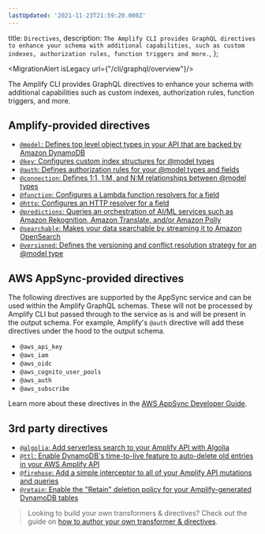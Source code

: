```yaml
---
lastUpdated: '2021-11-23T21:59:20.000Z'
---
```

  title: `Directives`,
  description: `The Amplify CLI provides GraphQL directives to enhance your schema with additional capabilities, such as custom indexes, authorization rules, function triggers and more.`,
};

<MigrationAlert isLegacy url={"/cli/graphql/overview"}/>

The Amplify CLI provides GraphQL directives to enhance your schema with additional capabilities such as custom indexes, authorization rules, function triggers, and more.

## Amplify-provided directives

- [`@model`: Defines top level object types in your API that are backed by Amazon DynamoDB](/cli/graphql-transformer/model)
- [`@key`: Configures custom index structures for @model types](/cli/graphql-transformer/key)
- [`@auth`: Defines authorization rules for your @model types and fields](/cli/graphql-transformer/auth)
- [`@connection`: Defines 1:1, 1:M, and N:M relationships between @model types](/cli/graphql-transformer/connection)
- [`@function`: Configures a Lambda function resolvers for a field](/cli/graphql-transformer/function)
- [`@http`: Configures an HTTP resolver for a field](/cli/graphql-transformer/http)
- [`@predictions`: Queries an orchestration of AI/ML services such as Amazon Rekognition, Amazon Translate, and/or Amazon Polly](/cli/graphql-transformer/predictions)
- [`@searchable`: Makes your data searchable by streaming it to Amazon OpenSearch](/cli/graphql-transformer/searchable)
- [`@versioned`: Defines the versioning and conflict resolution strategy for an @model type](/cli/graphql-transformer/versioned)

## AWS AppSync-provided directives

The following directives are supported by the AppSync service and can be used within the Amplify GraphQL schemas. These will not be processed by Amplify CLI but passed through to the service as is and will be present in the output schema. For example, Amplify's `@auth` directive will add these directives under the hood to the output schema.

- `@aws_api_key`
- `@aws_iam`
- `@aws_oidc`
- `@aws_cognito_user_pools`
- `@aws_auth`
- `@aws_subscribe`

Learn more about these directives in the [AWS AppSync Developer Guide](https://docs.aws.amazon.com/appsync/latest/devguide/security-authz.html).

## 3rd party directives

- [`@algolia`: Add serverless search to your Amplify API with Algolia](https://github.com/thefinnomenon/graphql-algolia-transformer)
- [`@ttl`: Enable DynamoDB's time-to-live feature to auto-delete old entries in your AWS Amplify API](https://github.com/flogy/graphql-ttl-transformer)
- [`@firehose`: Add a simple interceptor to all of your Amplify API mutations and queries](https://github.com/LaugnaHealth/graphql-firehose-transformer)
- [`@retain`: Enable the "Retain" deletion policy for your Amplify-generated DynamoDB tables](https://github.com/flogy/graphql-retain-transformer)

> Looking to build your own transformers & directives? Check out the guide on [how to author your own transformer & directives](/cli/plugins/authoring#authoring-custom-graphql-transformers--directives).
